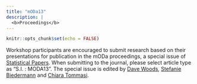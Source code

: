 ```yaml
---
title: "mODa13"
description: |
  <b>Proceedings</b>
---
```


```r
knitr::opts_chunk$set(echo = FALSE)
```

Workshop participants are encouraged to submit research based on their presentations for publication in the mODa proceedings, a special issue of [Statistical Papers](https://www.springer.com/journal/362). When submitting to the journal, please select article type as "S.I. : MODA13". The special issue is edited by [Dave Woods](https://statsdavew.github.io), [Stefanie Biedermann](https://www.open.ac.uk/people/sb42774) and [Chiara Tommasi](https://www.unimi.it/en/ugov/person/chiara-tommasi). 